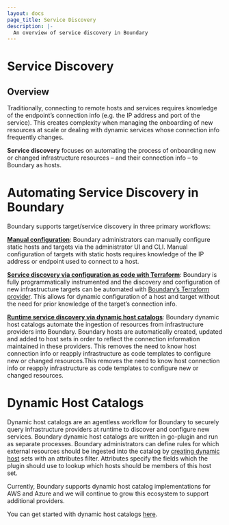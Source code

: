 ```yaml
---
layout: docs
page_title: Service Discovery
description: |-
  An overview of service discovery in Boundary
---
```


# Service Discovery

## Overview
Traditionally, connecting to remote hosts and services requires knowledge of 
the endpoint’s connection info (e.g. the IP address and port of the service). 
This creates complexity when managing the onboarding of new resources at scale
or dealing with dynamic services whose connection info frequently changes.

**Service discovery** focuses on automating the process of onboarding new or 
changed infrastructure resources – and their connection info – to Boundary 
as hosts.

# Automating Service Discovery in Boundary

Boundary supports target/service discovery in three primary workflows: 

**[Manual configuration](https://learn.hashicorp.com/tutorials/boundary/oss-manage-targets)**: 
Boundary administrators can manually configure static 
hosts and targets via the administrator UI and CLI. Manual configuration of 
targets with static hosts requires knowledge of the IP address or endpoint used 
to connect to a host.

**[Service discovery via configuration as code with Terraform](https://learn.hashicorp.com/tutorials/boundary/oss-getting-started-config)**: 
Boundary is fully programmatically instrumented and the discovery and configuration of new 
infrastructure targets can be automated with 
[Boundary’s Terraform provider](https://registry.terraform.io/providers/hashicorp/boundary/latest/docs). 
This allows for dynamic configuration of a host and target without the need 
for prior knowledge of the target’s connection info. 

**[Runtime service discovery via dynamic host catalogs](https://learn.hashicorp.com/tutorials/boundary/azure-host-catalogs)**: 
Boundary dynamic host catalogs automate the ingestion of resources from 
infrastructure providers into Boundary. Boundary hosts are automatically 
created, updated and added to host sets in order to reflect the connection 
information maintained in these providers. This removes the need to know 
host connection info or reapply infrastructure as code templates to 
configure new or changed resources.This removes the need to know host connection 
info or reapply infrastructure as code templates to configure new or changed resources.

# Dynamic Host Catalogs
Dynamic host catalogs are an agentless workflow for Boundary to 
securely query infrastructure providers at runtime to discover and configure 
new services. Boundary dynamic host catalogs are written in go-plugin and run 
as separate processes. Boundary administrators can define rules for which 
external resources should be ingested into the catalog by 
[creating dynamic host](https://www.boundaryproject.io/docs/concepts/domain-model/host-sets)
 sets with an attributes filter. Attributes specify the fields which the plugin 
 should use to lookup which hosts should be members of this host set.

Currently, Boundary supports dynamic host catalog implementations for AWS and 
Azure and we will continue to grow this ecosystem to support additional providers. 

You can get started with dynamic host catalogs [here](https://learn.hashicorp.com/tutorials/boundary/azure-host-catalogs).